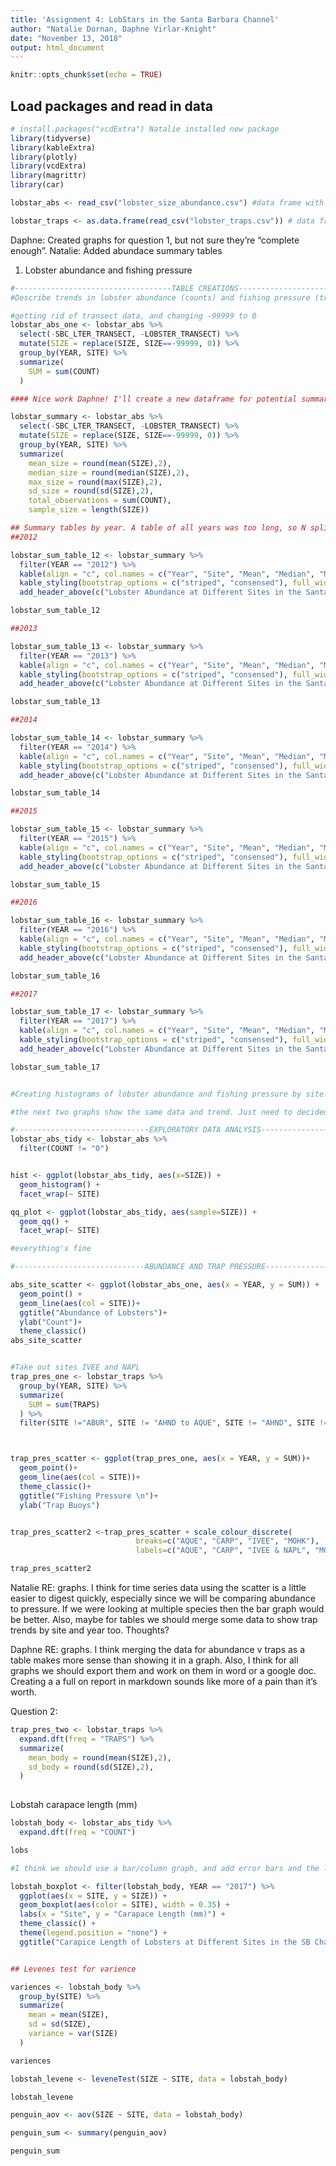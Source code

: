 ```yaml
---
title: 'Assignment 4: LobStars in the Santa Barbara Channel'
author: "Natalie Dornan, Daphne Virlar-Knight"
date: "November 13, 2018"
output: html_document
---
```


```r
knitr::opts_chunk$set(echo = TRUE)
```

## Load packages and read in data

```r

# install.packages("vcdExtra") Natalie installed new package
library(tidyverse)
library(kableExtra)
library(plotly)
library(vcdExtra)
library(magrittr)
library(car)

lobstar_abs <- read_csv("lobster_size_abundance.csv") #data frame with lobster abundance datac

lobstar_traps <- as.data.frame(read_csv("lobster_traps.csv")) # data frame with lobster trap data


```

Daphne: Created graphs for question 1, but not sure they're "complete enough".
Natalie: Added abundace summary tables

1. Lobster abundance and fishing pressure
```r
#-----------------------------------TABLE CREATIONS--------------------------------------
#Describe trends in lobster abundance (counts) and fishing pressure (trap buoys) at the five locations from 2012 - 2017. Ignore transect information - we are only interested in evaluating abundance and pressure on the order of SITE.

#getting rid of transect data, and changing -99999 to 0
lobstar_abs_one <- lobstar_abs %>% 
  select(-SBC_LTER_TRANSECT, -LOBSTER_TRANSECT) %>% 
  mutate(SIZE = replace(SIZE, SIZE==-99999, 0)) %>% 
  group_by(YEAR, SITE) %>% 
  summarize(
    SUM = sum(COUNT)
  )

#### Nice work Daphne! I'll create a new dataframe for potential summary table

lobstar_summary <- lobstar_abs %>% 
  select(-SBC_LTER_TRANSECT, -LOBSTER_TRANSECT) %>% 
  mutate(SIZE = replace(SIZE, SIZE==-99999, 0)) %>% 
  group_by(YEAR, SITE) %>% 
  summarize(
    mean_size = round(mean(SIZE),2),
    median_size = round(median(SIZE),2),
    max_size = round(max(SIZE),2),
    sd_size = round(sd(SIZE),2),
    total_observations = sum(COUNT),
    sample_size = length(SIZE))

## Summary tables by year. A table of all years was too long, so N split them up
##2012

lobstar_sum_table_12 <- lobstar_summary %>%
  filter(YEAR == "2012") %>%
  kable(align = "c", col.names = c("Year", "Site", "Mean", "Median", "Maximum", "Standard Deviation", "# Lobstars Observed", "Sample Size (n)")) %>%
  kable_styling(bootstrap_options = c("striped", "consensed"), full_width = F) %>%
  add_header_above(c("Lobster Abundance at Different Sites in the Santa Barbara Channel, 2012" = 8)) # add header above table columns

lobstar_sum_table_12

##2013

lobstar_sum_table_13 <- lobstar_summary %>%
  filter(YEAR == "2013") %>%
  kable(align = "c", col.names = c("Year", "Site", "Mean", "Median", "Maximum", "Standard Deviation", "# Lobstars Observed", "Sample Size (n)")) %>%
  kable_styling(bootstrap_options = c("striped", "consensed"), full_width = F) %>%
  add_header_above(c("Lobster Abundance at Different Sites in the Santa Barbara Channel, 2013" = 8)) # add header above table columns

lobstar_sum_table_13

##2014

lobstar_sum_table_14 <- lobstar_summary %>%
  filter(YEAR == "2014") %>%
  kable(align = "c", col.names = c("Year", "Site", "Mean", "Median", "Maximum", "Standard Deviation", "# Lobstars Observed", "Sample Size (n)")) %>%
  kable_styling(bootstrap_options = c("striped", "consensed"), full_width = F) %>%
  add_header_above(c("Lobster Abundance at Different Sites in the Santa Barbara Channel, 2014" = 8)) # add header above table columns

lobstar_sum_table_14

##2015

lobstar_sum_table_15 <- lobstar_summary %>%
  filter(YEAR == "2015") %>%
  kable(align = "c", col.names = c("Year", "Site", "Mean", "Median", "Maximum", "Standard Deviation", "# Lobstars Observed", "Sample Size (n)")) %>%
  kable_styling(bootstrap_options = c("striped", "consensed"), full_width = F) %>%
  add_header_above(c("Lobster Abundance at Different Sites in the Santa Barbara Channel, 2015" = 8)) # add header above table columns

lobstar_sum_table_15

##2016

lobstar_sum_table_16 <- lobstar_summary %>%
  filter(YEAR == "2016") %>%
  kable(align = "c", col.names = c("Year", "Site", "Mean", "Median", "Maximum", "Standard Deviation", "# Lobstars Observed", "Sample Size (n)")) %>%
  kable_styling(bootstrap_options = c("striped", "consensed"), full_width = F) %>%
  add_header_above(c("Lobster Abundance at Different Sites in the Santa Barbara Channel, 2016" = 8)) # add header above table columns

lobstar_sum_table_16

##2017

lobstar_sum_table_17 <- lobstar_summary %>%
  filter(YEAR == "2017") %>%
  kable(align = "c", col.names = c("Year", "Site", "Mean", "Median", "Maximum", "Standard Deviation", "# Lobstars Observed", "Sample Size (n)")) %>%
  kable_styling(bootstrap_options = c("striped", "consensed"), full_width = F) %>%
  add_header_above(c("Lobster Abundance at Different Sites in the Santa Barbara Channel, 2017" = 8)) # add header above table columns

lobstar_sum_table_17


#Creating histograms of lobster abundance and fishing pressure by site. Maybe use a kable table to summarize information? Thinking out loud. ND: created tables by year. I think it's helpful, but may want to brainstorm best table visualization.

#the next two graphs show the same data and trend. Just need to decided which we want to use.

```



```r

#------------------------------EXPLORATORY DATA ANALYSIS---------------------------------
lobstar_abs_tidy <- lobstar_abs %>% 
  filter(COUNT != "0")


hist <- ggplot(lobstar_abs_tidy, aes(x=SIZE)) +
  geom_histogram() +
  facet_wrap(~ SITE)

qq_plot <- ggplot(lobstar_abs_tidy, aes(sample=SIZE)) +
  geom_qq() +
  facet_wrap(~ SITE)

#everything's fine


```



```r
#-----------------------------ABUNDANCE AND TRAP PRESSURE--------------------------------

abs_site_scatter <- ggplot(lobstar_abs_one, aes(x = YEAR, y = SUM)) +
  geom_point() +
  geom_line(aes(col = SITE))+
  ggtitle("Abundance of Lobsters")+
  ylab("Count")+
  theme_classic()
abs_site_scatter


#Take out sites IVEE and NAPL
trap_pres_one <- lobstar_traps %>% 
  group_by(YEAR, SITE) %>% 
  summarize(
    SUM = sum(TRAPS)
  ) %>% 
  filter(SITE !="ABUR", SITE != "AHND to AQUE", SITE != "AHND", SITE != "GOLB", SITE != "NAPL")



trap_pres_scatter <- ggplot(trap_pres_one, aes(x = YEAR, y = SUM))+
  geom_point()+
  geom_line(aes(col = SITE))+
  theme_classic()+
  ggtitle("Fishing Pressure \n")+
  ylab("Trap Buoys")


trap_pres_scatter2 <-trap_pres_scatter + scale_colour_discrete(
                            breaks=c("AQUE", "CARP", "IVEE", "MOHK"),
                            labels=c("AQUE", "CARP", "IVEE & NAPL", "MOHK"))

trap_pres_scatter2
```

Natalie RE: graphs. I think for time series data using the scatter is a little easier to digest quickly, especially since we will be comparing abundance to pressure. If we were looking at multiple species then the bar graph would be better. Also, maybe for tables we should merge some data to show trap trends by site and year too. Thoughts? 

Daphne RE: graphs. 
        I think merging the data for abundance v traps as a table makes more sense than showing it in a graph. 
        Also, I think for all graphs we should export them and work on them in word or a google doc. Creating a a full on report in markdown sounds like more of a pain than it's worth. 



Question 2:
```r
trap_pres_two <- lobstar_traps %>% 
  expand.dft(freq = "TRAPS") %>%
  summarize(
    mean_body = round(mean(SIZE),2),
    sd_body = round(sd(SIZE),2),
  )
   


```

Lobstah carapace length (mm)
```r

lobstah_body <- lobstar_abs_tidy %>%
  expand.dft(freq = "COUNT")

lobs

#I think we should use a bar/column graph, and add error bars and the letters indicating what's significant. Just an idea.

lobstah_boxplot <- filter(lobstah_body, YEAR == "2017") %>%
  ggplot(aes(x = SITE, y = SIZE)) + 
  geom_boxplot(aes(color = SITE), width = 0.35) +
  labs(x = "Site", y = "Carapace Length (mm)") +
  theme_classic() +
  theme(legend.position = "none") +
  ggtitle("Carapice Length of Lobsters at Different Sites in the SB Channel")


## Levenes test for varience

variences <- lobstah_body %>% 
  group_by(SITE) %>% 
  summarize(
    mean = mean(SIZE),
    sd = sd(SIZE),
    variance = var(SIZE)
  )

variences

lobstah_levene <- leveneTest(SIZE ~ SITE, data = lobstah_body)

lobstah_levene

penguin_aov <- aov(SIZE ~ SITE, data = lobstah_body)

penguin_sum <- summary(penguin_aov)

penguin_sum
```

